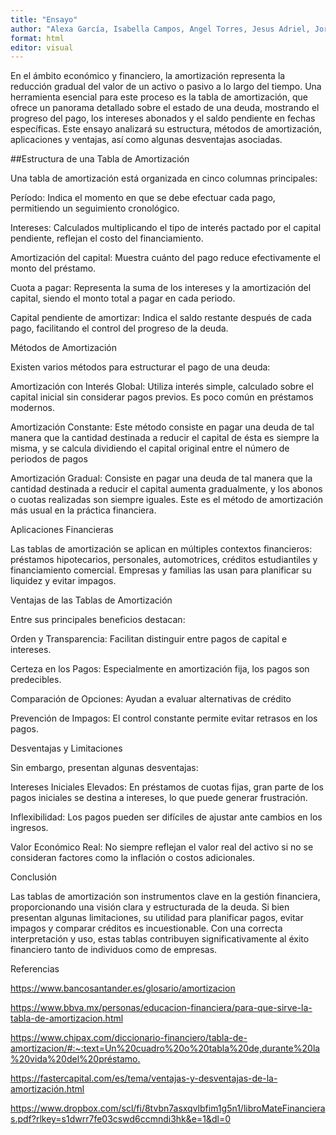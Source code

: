 ```yaml
---
title: "Ensayo"
author: "Alexa García, Isabella Campos, Angel Torres, Jesus Adriel, Jorge Ferrerya, Gonzalo Álvarez"
format: html
editor: visual
---
```


En el ámbito económico y financiero, la amortización representa la reducción gradual del valor de un activo o pasivo a lo largo del tiempo. Una herramienta esencial para este proceso es la tabla de amortización, que ofrece un panorama detallado sobre el estado de una deuda, mostrando el progreso del pago, los intereses abonados y el saldo pendiente en fechas específicas. Este ensayo analizará su estructura, métodos de amortización, aplicaciones y ventajas, así como algunas desventajas asociadas.

##Estructura de una Tabla de Amortización

Una tabla de amortización está organizada en cinco columnas principales:

Período: Indica el momento en que se debe efectuar cada pago, permitiendo un seguimiento cronológico.

Intereses: Calculados multiplicando el tipo de interés pactado por el capital pendiente, reflejan el costo del financiamiento.

Amortización del capital: Muestra cuánto del pago reduce efectivamente el monto del préstamo.

Cuota a pagar: Representa la suma de los intereses y la amortización del capital, siendo el monto total a pagar en cada periodo.

Capital pendiente de amortizar: Indica el saldo restante después de cada pago, facilitando el control del progreso de la deuda.

Métodos de Amortización

Existen varios métodos para estructurar el pago de una deuda:

Amortización con Interés Global: Utiliza interés simple, calculado sobre el capital inicial sin considerar pagos previos. Es poco común en préstamos modernos.

Amortización Constante: Este método consiste en pagar una deuda de tal manera que la cantidad destinada a reducir el capital de ésta es siempre la misma, y se calcula dividiendo el capital original entre el número de periodos de pagos

Amortización Gradual: Consiste en pagar una deuda de tal manera que la cantidad destinada a reducir el capital aumenta gradualmente, y los abonos o cuotas realizadas son siempre iguales. Este es el método de amortización más usual en la práctica financiera.

Aplicaciones Financieras

Las tablas de amortización se aplican en múltiples contextos financieros: préstamos hipotecarios, personales, automotrices, créditos estudiantiles y financiamiento comercial. Empresas y familias las usan para planificar su liquidez y evitar impagos.

Ventajas de las Tablas de Amortización

Entre sus principales beneficios destacan:

Orden y Transparencia: Facilitan distinguir entre pagos de capital e intereses.

Certeza en los Pagos: Especialmente en amortización fija, los pagos son predecibles.

Comparación de Opciones: Ayudan a evaluar alternativas de crédito

Prevención de Impagos: El control constante permite evitar retrasos en los pagos.

Desventajas y Limitaciones

Sin embargo, presentan algunas desventajas:

Intereses Iniciales Elevados: En préstamos de cuotas fijas, gran parte de los pagos iniciales se destina a intereses, lo que puede generar frustración.

Inflexibilidad: Los pagos pueden ser difíciles de ajustar ante cambios en los ingresos.

Valor Económico Real: No siempre reflejan el valor real del activo si no se consideran factores como la inflación o costos adicionales.

Conclusión

Las tablas de amortización son instrumentos clave en la gestión financiera, proporcionando una visión clara y estructurada de la deuda. Si bien presentan algunas limitaciones, su utilidad para planificar pagos, evitar impagos y comparar créditos es incuestionable. Con una correcta interpretación y uso, estas tablas contribuyen significativamente al éxito financiero tanto de individuos como de empresas.

Referencias

<https://www.bancosantander.es/glosario/amortizacion>

<https://www.bbva.mx/personas/educacion-financiera/para-que-sirve-la-tabla-de-amortizacion.html>

<https://www.chipax.com/diccionario-financiero/tabla-de-amortizacion/#:~:text=Un%20cuadro%20o%20tabla%20de,durante%20la%20vida%20del%20préstamo.>

<https://fastercapital.com/es/tema/ventajas-y-desventajas-de-la-amortización.html>

<https://www.dropbox.com/scl/fi/8tvbn7asxqvlbfim1g5n1/libroMateFinancieras.pdf?rlkey=s1dwrr7fe03cswd6ccmndi3hk&e=1&dl=0>
